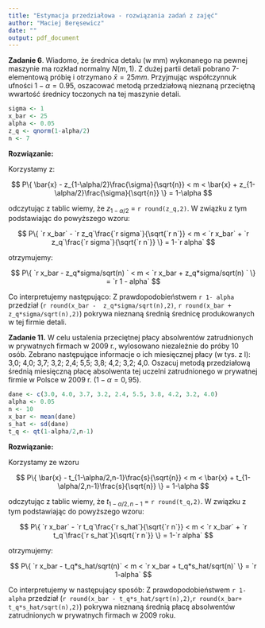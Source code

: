 ```yaml
---
title: "Estymacja przedziałowa - rozwiązania zadań z zajęć"
author: "Maciej Beręsewicz"
date: ""
output: pdf_document
---
```


**Zadanie 6**. Wiadomo, że średnica detalu (w mm) wykonanego na pewnej maszynie ma rozkład normalny $N(m, 1)$. Z dużej partii detali pobrano 7-elementową próbię i otrzymano $\bar{x}= 25mm$. Przyjmując współczynnuk ufności $1-\alpha=0.95$, oszacować metodą przedziałową nieznaną przeciętną wwartość średnicy toczonych na tej maszynie detali.


```r
sigma <- 1
x_bar <- 25
alpha <- 0.05
z_q <- qnorm(1-alpha/2)
n <- 7

```

**Rozwiązanie:**

Korzystamy z: 

$$
P\{ \bar{x} - z_{1-\alpha/2}\frac{\sigma}{\sqrt{n}} < m <  \bar{x} + z_{1-\alpha/2}\frac{\sigma}{\sqrt{n}} \} = 1-\alpha
$$

odczytując z tablic wiemy, że $z_{1-\alpha/2}$ = `r round(z_q,2)`. W związku z tym podstawiając do powyższego wzoru:

$$
P\{ `r x_bar` - `r z_q`\frac{`r sigma`}{\sqrt{`r n`}} < m <  `r x_bar` + `r z_q`\frac{`r sigma`}{\sqrt{`r n`}} \} = 1-`r alpha`
$$

otrzymujemy:

$$
P\{ `r x_bar -  z_q*sigma/sqrt(n) ` < m <  `r x_bar +  z_q*sigma/sqrt(n) ` \} = `r 1 - alpha`
$$

Co interpretujemy następująco: Z prawdopodobieństwem `r 1- alpha` przedział (`r round(x_bar -  z_q*sigma/sqrt(n),2)`, `r round(x_bar +  z_q*sigma/sqrt(n),2)`) pokrywa nieznaną średnią średnicę produkowanych w tej firmie detali.

**Zadanie 11.** W celu ustalenia przeciętnej płacy absolwentów zatrudnionych w prywatnych firmach w 2009 r., wylosowano niezależnie do próby 10 osób. Zebrano następujące informacje o ich miesięcznej płacy (w tys. z l): 3,0; 4,0; 3,7; 3,2; 2,4; 5,5; 3,8; 4,2; 3,2; 4,0. Oszacuj metodą przedziałową średnią miesięczną płacę absolwenta tej uczelni zatrudnionego w prywatnej firmie w Polsce w 2009 r. ($1 - \alpha = 0, 95$).


```r
dane <- c(3.0, 4.0, 3.7, 3.2, 2.4, 5.5, 3.8, 4.2, 3.2, 4.0)
alpha <- 0.05
n <- 10
x_bar <- mean(dane)
s_hat <- sd(dane)
t_q <- qt(1-alpha/2,n-1)
```

**Rozwiązanie:**

Korzystamy ze wzoru

$$
P\{ \bar{x} - t_{1-\alpha/2,n-1}\frac{s}{\sqrt{n}} < m <  \bar{x} + t_{1-\alpha/2,n-1}\frac{s}{\sqrt{n}} \} = 1-\alpha
$$


odczytując z tablic wiemy, że $t_{1-\alpha/2,n-1}$ = `r round(t_q,2)`. W związku z tym podstawiając do powyższego wzoru:


$$
P\{ `r x_bar` - `r t_q`\frac{`r s_hat`}{\sqrt{`r n`}} < m <  `r x_bar` + `r t_q`\frac{`r s_hat`}{\sqrt{`r n`}} \} = 1-`r alpha`
$$


otrzymujemy:

$$
P\{ `r x_bar - t_q*s_hat/sqrt(n)` < m <  `r x_bar + t_q*s_hat/sqrt(n)` \} = `r 1-alpha`
$$


Co interpretujemy w następujący sposób: Z prawdopodobieństwem `r 1-alpha` przedział (`r round(x_bar - t_q*s_hat/sqrt(n),2)`,`r round(x_bar+ t_q*s_hat/sqrt(n),2)`) pokrywa nieznaną średnią płacę absolwentów zatrudnionych w prywatnych firmach w 2009 roku.







